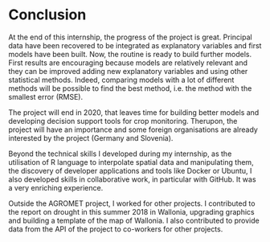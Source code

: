 # Conclusion {-}

At the end of this internship, the progress of the project is great. Principal data have been recovered to be integrated as explanatory variables and first models have been built. Now, the routine is ready to build further models. First results are encouraging because models are relatively relevant and they can be improved adding new explanatory variables and using other statistical methods. Indeed, comparing models with a lot of different methods will be possible to find the best method, i.e. the method with the smallest error (RMSE).

The project will end in 2020, that leaves time for building better models and developing decision support tools for crop monitoring. Therupon, the project will have an importance and some foreign organisations are already interested by the project (Germany and Slovenia).

Beyond the technical skills I developed during my internship, as the utilisation of R language to interpolate spatial data and manipulating them, the discovery of developer applications and tools like Docker or Ubuntu, I also developed skills in collaborative work, in particular with GitHub. It was a very enriching experience.

Outside the AGROMET project, I worked for other projects. I contributed to the report on drought in this summer 2018 in Wallonia, upgrading graphics and building a template of the map of Wallonia. I also contributed to provide data from the API of the project to co-workers for other projects.
